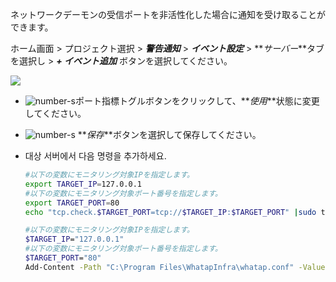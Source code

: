 ネットワークデーモンの受信ポートを非活性化した場合に通知を受け取ることができます。

ホーム画面 > プロジェクト選択 > **_警告通知_** > **_イベント設定_** > **_サーバー_**タブを選択し > **_+ イベント追加_** ボタンを選択してください。

![](/img/server-adf-tcp-port.png)

-   ![number-s](/img/number-01.png)ポート指標トグルボタンをクリックして、**_使用_**状態に変更してください。
-   ![number-s](/img/number-02.png) **_保存_**ボタンを選択して保存してください。
-   대상 서버에서 다음 명령을 추가하세요. 

    <Tabs>
      <TabItem value="lxst" label="Linux Shell">

    ```bash title=SH
    #以下の変数にモニタリング対象IPを指定します。
    export TARGET_IP=127.0.0.1
    #以下の変数にモニタリング対象ポート番号を指定します。
    export TARGET_PORT=80
    echo "tcp.check.$TARGET_PORT=tcp://$TARGET_IP:$TARGET_PORT" |sudo tee -a /usr/whatap/infra/conf/whatap.conf
    ```

    </TabItem>
      <TabItem value="wpst" label="Windows Powershell">

    ```bash title=SH
    #以下の変数にモニタリング対象IPを指定します。
    $TARGET_IP="127.0.0.1"
    #以下の変数にモニタリング対象ポート番号を指定します。
    $TARGET_PORT="80"
    Add-Content -Path "C:\Program Files\WhatapInfra\whatap.conf" -Value "tcp.check.$TARGET_PORT=tcp://$TARGET_IP:$TARGET_PORT"
    ```

    </TabItem>
      </Tabs>

<!-- 데몬형 프로세스가 bind 해서 사용하는 listen 포트가 접속이 안되면 알림을 받을 수 있습니다. -->
